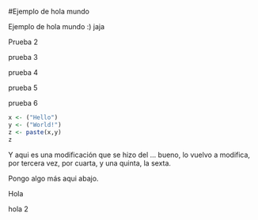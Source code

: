 #Ejemplo de hola mundo

Ejemplo de hola mundo :) jaja

Prueba 2

prueba 3

prueba 4

prueba 5

prueba 6

```r
x <- ("Hello")
y <- ("World!")
z <- paste(x,y)
z
```
Y aqui es una modificación que se hizo del ... bueno, lo vuelvo a modifica, por tercera vez, por cuarta, y una quinta, la sexta.

Pongo algo más aqui abajo.

Hola

hola 2


